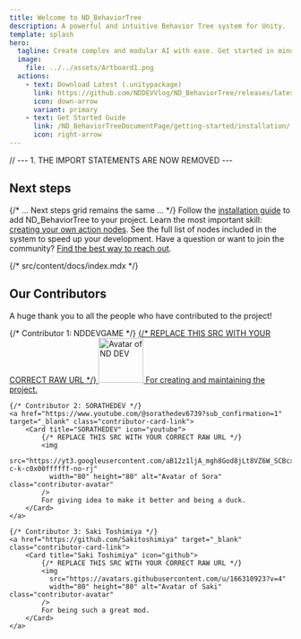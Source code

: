 ```yaml
---
title: Welcome to ND_BehaviorTree
description: A powerful and intuitive Behavior Tree system for Unity.
template: splash
hero:
  tagline: Create complex and modular AI with ease. Get started in minutes!
  image:
    file: ../../assets/Artboard1.png
  actions:
    - text: Download Latest (.unitypackage)
      link: https://github.com/NDDEVVlog/ND_BehaviorTree/releases/latest
      icon: down-arrow
      variant: primary
    - text: Get Started Guide
      link: /ND_BehaviorTreeDocumentPage/getting-started/installation/
      icon: right-arrow
---
```


// --- 1. THE IMPORT STATEMENTS ARE NOW REMOVED ---


## Next steps

{/* ... Next steps grid remains the same ... */}
<CardGrid stagger>
	<Card title="Install the Package" icon="puzzle">
		Follow the [installation guide](/ND_BehaviorTreeDocumentPage/getting-started/installation/) to add ND_BehaviorTree to your project.
	</Card>
	<Card title="Create a Custom Node" icon="add-document">
		Learn the most important skill: [creating your own action nodes](/ND_BehaviorTreeDocumentPage/tutorials/custom-action-node/).
	</Card>
	<Card title="Explore Built-in Nodes" icon="open-book">
		See the full list of nodes included in the system to speed up your development.
	</Card>
	<Card title="Get in Touch" icon="email">
		Have a question or want to join the community? [Find the best way to reach out](/ND_BehaviorTreeDocumentPage/contact/).
	</Card>
</CardGrid>


{/* src/content/docs/index.mdx */}

## Our Contributors

A huge thank you to all the people who have contributed to the project!

<CardGrid>
    {/* Contributor 1: NDDEVGAME */}
    <a href="https://github.com/NDDEVVlog" target="_blank" class="contributor-card-link">
        <Card title="NDDEVGAME" icon="github">
            {/* REPLACE THIS SRC WITH YOUR CORRECT RAW URL */}
            <img 
              src="https://avatars.githubusercontent.com/u/111946313?v=4" 
              width="80" height="80" alt="Avatar of ND DEV" class="contributor-avatar" 
            />
            For creating and maintaining the project.
        </Card>
    </a>
    
    {/* Contributor 2: SORATHEDEV */}
    <a href="https://www.youtube.com/@sorathedev6739?sub_confirmation=1" target="_blank" class="contributor-card-link">
        <Card title="SORATHEDEV" icon="youtube">
            {/* REPLACE THIS SRC WITH YOUR CORRECT RAW URL */}
            <img 
              src="https://yt3.googleusercontent.com/aB12z1ljA_mgh8God8jLt8VZ6W_SCBcxZ4_0ctOogUyaE4WgPXHo2BjgV9ZbV6frEppP6QCS=s160-c-k-c0x00ffffff-no-rj" 
              width="80" height="80" alt="Avatar of Sora" class="contributor-avatar" 
            />
            For giving idea to make it better and being a duck.
        </Card>
    </a>

    {/* Contributor 3: Saki Toshimiya */}
    <a href="https://github.com/Sakitoshimiya" target="_blank" class="contributor-card-link">
        <Card title="Saki Toshimiya" icon="github">
            {/* REPLACE THIS SRC WITH YOUR CORRECT RAW URL */}
            <img 
              src="https://avatars.githubusercontent.com/u/166310923?v=4" 
              width="80" height="80" alt="Avatar of Saki" class="contributor-avatar" 
            />
            For being such a great mod.
        </Card>
    </a>
</CardGrid>